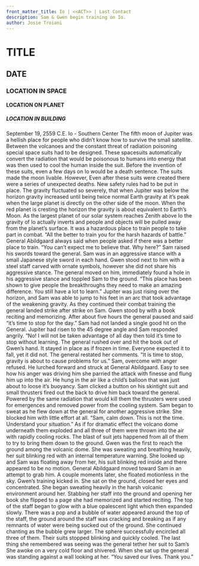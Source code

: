 ```yaml
---
front_matter_title: Io | <<ACT>> | Last Contact
description: Sam & Gwen begin training on Io.
author: Josie Troiani
---
```

# TITLE

## DATE

### LOCATION IN SPACE

#### LOCATION ON PLANET

##### LOCATION IN BUILDING

September 19, 2559 C.E.
Io - Southern Center
The fifth moon of Jupiter was a hellish place for people who didn’t know how to survive the small satellite. Between the volcanoes and the constant threat of radiation poisoning special space suits had to be designed. These spacesuits automatically convert the radiation that would be poisonous to humans into energy that was then used to cool the human inside the suit. Before the invention of these suits, even a few days on Io would be a death sentence. The suits made the moon livable.
However, Even after these suits were created there were a series of unexpected deaths. New safety rules had to be put in place. The gravity fluctuated so severely, that when Jupiter was below the horizon gravity increased until being twice normal Earth gravity at it’s peak when the large planet is directly on the other side of the moon. When the red planet is cresting the horizon the gravity is about equivalent to Earth’s Moon. As the largest planet of our solar system reaches Zenith above Io the gravity of Io actually inverts and people and objects will be pulled away from the planet’s surface. It was a hazardous place to train people to take part in combat.
“All the better to train you for the harsh hazards of battle.” General Abildgaard always said when people asked if there was a better place to train.
“You can’t expect me to believe that. Why here?” Sam raised his swords toward the general. Sam was in an aggressive stance with a small Japanese style sword in each hand. Gwen stood next to him with a steel staff carved with ornate symbols, however she did not share his aggressive stance.
The general moved on him, immediately found a hole in his aggressive stance and toppled Sam to the ground. “This place has been shown to give people the breakthroughs they need to make an amazing difference. You still have a lot to learn.” Jupiter was just rising over the horizon, and Sam was able to jump to his feet in an arc that took advantage of the weakening gravity. As they continued their combat training the general landed strike after strike on Sam. Gwen stood by with a book reciting and memorizing. After about five hours the general paused and said “it’s time to stop for the day.” Sam had not landed a single good hit on the General.
Jupiter had risen to the 45 degree angle and Sam responded angrily. “No! I will not be taken advantage of all day then told it’s time to stop without learning. The general rushed over and hit the book out of Gwen’s hand. It stayed in place as if frozen in time. Everyone expected it to fall, yet it did not. The general restated her comments. “It is time to stop, gravity is about to cause problems for us.”
Sam, overcome with anger refused. He lurched forward and struck at General Abildgaard. Easy to see how his anger was driving him she parried the attack with finesse and flung him up into the air. He hung in the air like a child’s balloon that was just about to loose it’s buoyancy. Sam clicked a button on his skintight suit and small thrusters fired out the back to drive him back toward the general. Powered by the same radiation that would kill them the thrusters were used for emergences and removed power from the cooling system. Sam began to sweat as he flew down at the general for another aggressive strike. She blocked him with little effort at all. “Sam, calm down. This is not the time. Understand your situation.”
As if for dramatic effect the volcano dome underneath them exploded and all three of them were thrown into the air with rapidly cooling rocks. The blast of suit jets happened from all of them to try to bring them down to the ground. Gwen was the first to reach the ground among the volcanic dome. She was sweating and breathing heavily, her suit blinking red with an internal temperature warning. She looked up and Sam was floating away from her, his suit blinking red inside and there appeared to be no motion. General Abildgaard moved toward Sam in an attempt to grab him. A couple moments later, she floated motionless in the sky.
Gwen’s training kicked in. She sat on the ground, closed her eyes and concentrated. She began sweating heavily in the harsh volcanic environment around her. Stabbing her staff into the ground and opening her book she flipped to a page she had memorized and started reciting. The top of the staff began to glow with a blue opalescent light which then expanded slowly. There was a pop and a bubble of water appeared around the top of the staff, the ground around the staff was cracking and breaking as if any remnants of water were being sucked out of the ground. She continued chanting as the bubble grew larger. The sphere successfully encircled all three of them. Their suits stopped blinking and quickly cooled. The last thing she remembered was seeing was the general tether her suit to Sam’s
She awoke on a very cold floor and shivered. When she sat up the general was standing against a wall looking at her. “You saved our lives. Thank you.”
